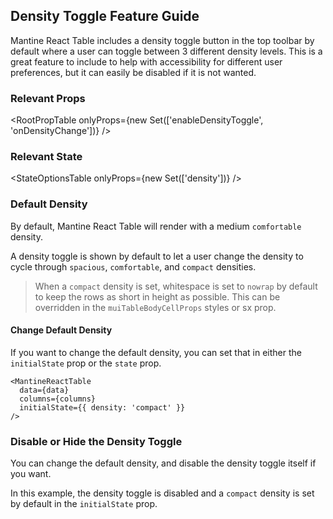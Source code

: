 
<Head>
  <title>Density Toggle Feature Guide - Mantine React Table Docs</title>
  <meta
    name="description"
    content="How to use, customize, or disable the density toggle button feature of Mantine React Table"
  />
</Head>

## Density Toggle Feature Guide

Mantine React Table includes a density toggle button in the top toolbar by default where a user can toggle between 3 different density levels. This is a great feature to include to help with accessibility for different user preferences, but it can easily be disabled if it is not wanted.

### Relevant Props

<RootPropTable
  onlyProps={new Set(['enableDensityToggle', 'onDensityChange'])}
/>

### Relevant State

<StateOptionsTable onlyProps={new Set(['density'])} />

### Default Density

By default, Mantine React Table will render with a medium `comfortable` density.

A density toggle is shown by default to let a user change the density to cycle through `spacious`, `comfortable`, and `compact` densities.

> When a `compact` density is set, whitespace is set to `nowrap` by default to keep the rows as short in height as possible. This can be overridden in the `muiTableBodyCellProps` styles or sx prop.

#### Change Default Density

If you want to change the default density, you can set that in either the `initialState` prop or the `state` prop.

```tsx
<MantineReactTable
  data={data}
  columns={columns}
  initialState={{ density: 'compact' }}
/>
```

### Disable or Hide the Density Toggle

You can change the default density, and disable the density toggle itself if you want.

In this example, the density toggle is disabled and a `compact` density is set by default in the `initialState` prop.

<DisableExample />
